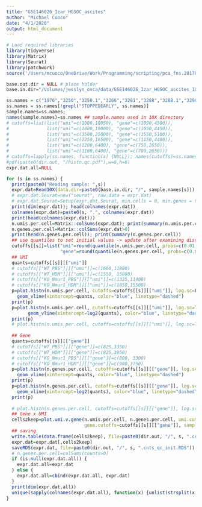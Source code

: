 ```yaml
---
title: "GSE146026_Izar_HGSOC_ascites"
author: "Michael Cuoco"
date: "4/1/2020"
output: html_document
---
```

```r
# Load required libraries
library(tidyverse)
library(Matrix)
library(Seurat)
library(patchwork)
source('/Users/mcuoco/OneDrive/Work/Programming/scripting/pca_fns.20170522.R')
```

```r
base.out.dir = NULL # place holder
base.in.dir="/Volumes/jesslyn_ovca/data/GSE146026_Izar_HGSOC_ascites_10x_log"

ss.names = c("1976","3250","3250.1","3266","3281","3288","3288.1","3290")
ss.names = ss.names[!grepl("STOPPEDEARLY", ss.names)]
sample.names=ss.names; 
names(sample.names)=ss.names ## sample.names used in 10X directory
# cutoffs=list(list("umi"=c(1800,18050), "gene"=c(1050,4500)),
#              list("umi"=c(1800,19000), "gene"=c(1050,4450)),
#              list("umi"=c(3500,25000), "gene"=c(1550,5100)),
#              list("umi"=c(2250,16500), "gene"=c(1150,4400)),
#              list("umi"=c(1200,6400), "gene"=c(750,2650)),
#              list("umi"=c(1100,6400), "gene"=c(700,2650)))
# cutoffs=lapply(ss.names, function(x) {NULL}); names(cutoffs)=ss.names
#pdf(paste0(dir.out, "/histn.qc.pdf"),w=6,h=6)
expr.dat.all=NULL
```

```r
for (s in ss.names) {
  print(paste0("Reading sample: ",s))
  expr.dat=Read10X(data.dir=paste0(base.in.dir, "/", sample.names[s]))
  # expr.dat.Seurat=new("seurat", raw.data = expr.dat)
  # expr.dat.Seurat=Setup(expr.dat.Seurat, min.cells = 0, min.genes = 0, do.logNormalize = F, do.scale = F, do.center = F, project = "Last minute")
  print(dim(expr.dat)); head(colnames(expr.dat))
  colnames(expr.dat)=paste0(s, ".", colnames(expr.dat))
  print(head(colnames(expr.dat)))
  n.umis.per.cell=Matrix::colSums(expr.dat); print(summary(n.umis.per.cell))
  n.genes.per.cell=Matrix::colSums(expr.dat>0)
  print(head(n.genes.per.cell)); print(summary(n.genes.per.cell))
  ## use quantiles to set initial values -> update after examining distribution
  cutoffs[[s]]=list("umi"=round(quantile(n.umis.per.cell, probs=c(0.01, 0.99))),
                    "gene"=round(quantile(n.genes.per.cell, probs=c(0.01, 0.99)))); print(cutoffs[[s]])
  ## UMI
  quants=cutoffs[[s]][["umi"]]
  # cutoffs[["WT_PBS"]][["umi"]]=c(1600,11800)
  # cutoffs[["WT_HDM"]][["umi"]]=c(1550, 15000)
  # cutoffs[["KO_Nmur1_PBS"]][["umi"]]=c(1325,11400)
  # cutoffs[["KO_Nmur1_HDM"]][["umi"]]=c(1850,15500)
  p=plot.histn(n.umis.per.cell, cutoffs=cutoffs[[s]][["umi"]], log.sc=F, sample.name=s, type="UMIs", do.print=F) + 
    geom_vline(xintercept=quants, color="blue", linetype="dashed")
  print(p)
  p=plot.histn(n.umis.per.cell, cutoffs=cutoffs[[s]][["umi"]], log.sc=T, sample.name=s, type="UMIs", bins=ifelse(s=="KO_Nmur1_PBS",150,200)) + 
        geom_vline(xintercept=log2(quants), color="blue", linetype="dashed")
  print(p)
  # plot.histn(n.umis.per.cell, cutoffs=cutoffs[[s]][["umi"]], log.sc=T, sample.name=s, type="UMIs")
  
  ## Gene
  quants=cutoffs[[s]][["gene"]]
  # cutoffs[["WT_PBS"]][["gene"]]=c(825,3350)
  # cutoffs[["WT_HDM"]][["gene"]]=c(825,3950)
  # cutoffs[["KO_Nmur1_PBS"]][["gene"]]=c(800, 3300)
  # cutoffs[["KO_Nmur1_HDM"]][["gene"]]=c(900,3750)
  p=plot.histn(n.genes.per.cell, cutoffs=cutoffs[[s]][["gene"]], log.sc=F, sample.name=s, type="Genes") + 
    geom_vline(xintercept=quants, color="blue", linetype="dashed")
  print(p)
  p=plot.histn(n.genes.per.cell, cutoffs=cutoffs[[s]][["gene"]], log.sc=T, sample.name=s, type="Genes", bins=ifelse(s=="KO_Nmur1_PBS",150,200)) +          
    geom_vline(xintercept=log2(quants), color="blue", linetype="dashed")
  print(p)
    
  # plot.histn(n.genes.per.cell, cutoffs=cutoffs[[s]][["gene"]], log.sc=T, sample.name=s, type="Genes")
  ## Gene x UMI
  cells2keep=plot.umi.v.gene(n.umis.per.cell, n.genes.per.cell, umi.cutoffs=cutoffs[[s]][["umi"]], 
                             gene.cutoffs=cutoffs[[s]][["gene"]], sample.name=s)
  ## saving
  write.table(data.frame(cells2keep), file=paste0(dir.out, "/", s, ".cells_kept.txt"), quote=F, col.names=F)
  expr.dat=expr.dat[,cells2keep]
  saveRDS(expr.dat, file=paste0(dir.out, "/", s, ".cnts_qc_init.RDS"))
  # n.genes.per.cell=colSums(counts>0)
  if (is.null(expr.dat.all)) {
    expr.dat.all=expr.dat
  } else {
    expr.dat.all=cbind(expr.dat.all, expr.dat)
  }
  print(dim(expr.dat.all))
  unique(sapply(colnames(expr.dat.all), function(x) {unlist(strsplit(x, ".", fixed=T))[1]}))
}
```